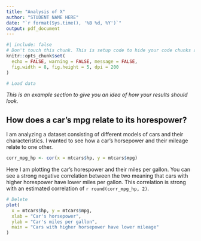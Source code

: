 ```yaml
---
title: "Analysis of X"
author: "STUDENT NAME HERE"
date: "`r format(Sys.time(), '%B %d, %Y')`"
output: pdf_document
---
```

```r
#| include: false
# Don't touch this chunk. This is setup code to hide your code chunks automatically (without needing to specify options on each chunk)
knitr::opts_chunk$set(
  echo = FALSE, warning = FALSE, message = FALSE, 
  fig.width = 8, fig.height = 5, dpi = 200
)
```

```r
# Load data
```





<!-- DELETE THIS AND BELOW -->
*This is an example section to give you an idea of how your results should look.*

## How does a car's mpg relate to its horespower?

I am analyzing a dataset consisting of different models of cars and their characteristics. 
I wanted to see how a car's horsepower and their mileage relate to one other. 

```r
corr_mpg_hp <- cor(x = mtcars$hp, y = mtcars$mpg)
```

Here I am plotting the car's horespower and their miles per gallon. 
You can see a strong negative correlation between the two meaning that cars with higher horespower have lower miles per gallon.
This correlation is strong with an estimated correlation of `r round(corr_mpg_hp, 2)`.

```r
# Delete 
plot(
  x = mtcars$hp, y = mtcars$mpg, 
  xlab = "Car's horsepower",
  ylab = "Car's miles per gallon",
  main = "Cars with higher horsepower have lower mileage"
)
```
